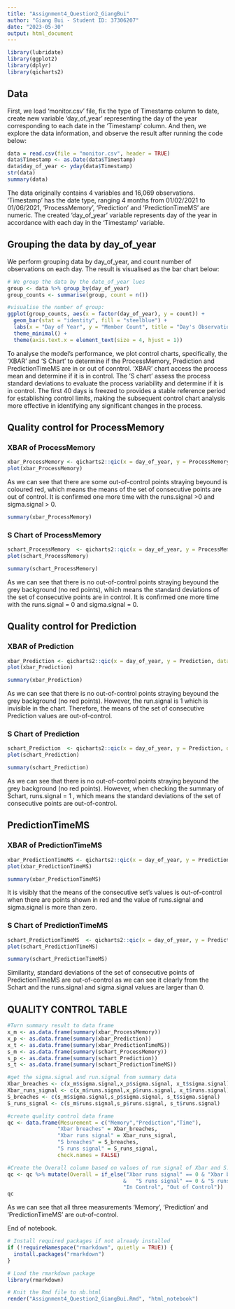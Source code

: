 ```yaml
---
title: "Assignment4_Question2_GiangBui"
author: "Giang Bui - Student ID: 37306207"
date: "2023-05-30"
output: html_document
---
```


```r
library(lubridate)  
library(ggplot2)
library(dplyr)
library(qicharts2)
```

## Data
First, we load 'monitor.csv' file, fix the type of Timestamp column to date, create new variable 'day_of_year' representing the day of the year corresponding to each date in the 'Timestamp' column. And then, we explore the data information, and observe the result after running the code below:

```r
data = read.csv(file = "monitor.csv", header = TRUE)
data$Timestamp <- as.Date(data$Timestamp)
data$day_of_year <- yday(data$Timestamp)
str(data)
summary(data)
```
The data originally contains 4 variables and 16,069 observations. 'Timestamp' has the date type, ranging 4 months from 01/02/2021 to 01/06/2021, 'ProcessMemory', 'Prediction' and 'PredictionTimeMS' are numeric. The created 'day_of_year' variable represents day of the year in accordance with each day in the 'Timestamp' variable.

## Grouping the data by day_of_year
We perform grouping data by day_of_year, and count number of observations on each day. The result is visualised as the bar chart below:

```r
# We group the data by the date_of_year lues
group <- data %>% group_by(day_of_year)
group_counts <- summarise(group, count = n())

#visualise the number of group:
ggplot(group_counts, aes(x = factor(day_of_year), y = count)) +
  geom_bar(stat = "identity", fill = "steelblue") +
  labs(x = "Day of Year", y = "Member Count", title = "Day's Observation Count") +
  theme_minimal() +
  theme(axis.text.x = element_text(size = 4, hjust = 1))
```

To analyse the model's performance, we plot control charts, specifically, the 'XBAR' and 'S Chart' to determine if the ProcessMemory, Prediction and PredictionTimeMS are in or out of conntrol. 'XBAR' chart access the process mean and determine if it is in control. The 'S chart' assess the process standard deviations to evaluate the process variability and determine if it is in control.
The first 40 days is freezed to provides a stable reference period for establishing control limits, making the subsequent control chart analysis more effective in identifying any significant changes in the process. 

## Quality control for ProcessMemory

### XBAR of ProcessMemory

```r
xbar_ProcessMemory <- qicharts2::qic(x = day_of_year, y = ProcessMemory, data = group, chart = "xbar", freeze = 40)
plot(xbar_ProcessMemory)
```
As we can see that there are some out-of-control points straying beyound is coloured red, which means the means of the set of consecutive points are out of control. It is confirmed one more time with the runs.signal >0 and sigma.signal > 0.

```r
summary(xbar_ProcessMemory)
```
### S Chart of ProcessMemory

```r
schart_ProcessMemory  <- qicharts2::qic(x = day_of_year, y = ProcessMemory, data = group, chart = "s", freeze = 40)
plot(schart_ProcessMemory)
```

```r
summary(schart_ProcessMemory)
```

As we can see that there is no out-of-control points straying beyound the grey background (no red points), which means the standard deviations of the set of consecutive points are in control. It is confirmed one more time with the runs.signal = 0 and sigma.signal = 0.


## Quality control for Prediction

### XBAR of Prediction

```r
xbar_Prediction <- qicharts2::qic(x = day_of_year, y = Prediction, data = group, chart = "xbar", freeze = 40)
plot(xbar_Prediction)
```


```r
summary(xbar_Prediction)
```

As we can see that there is no out-of-control points straying beyound the grey background (no red points). However, the run.signal is 1 which is invisible in the chart. Therefore, the means of the set of consecutive Prediction values are out-of-control.

### S Chart of Prediction

```r
schart_Prediction  <- qicharts2::qic(x = day_of_year, y = Prediction, data = group, chart = "s", freeze = 40)
plot(schart_Prediction)
```


```r
summary(schart_Prediction)
```

As we can see that there is no out-of-control points straying beyound the grey background (no red points). However, when checking the summary of Schart, runs.signal = 1 , which means the standard deviations of the set of consecutive points are out-of-control. 

## PredictionTimeMS

### XBAR of PredictionTimeMS

```r
xbar_PredictionTimeMS <- qicharts2::qic(x = day_of_year, y = PredictionTimeMS, data = group, chart = "xbar", freeze = 40)
plot(xbar_PredictionTimeMS)
```

```r
summary(xbar_PredictionTimeMS)
```

It is visibly that the means of the consecutive set's values is out-of-control when there are points shown in red and the value of runs.signal and sigma.signal is more than zero.

### S Chart of PredictionTimeMS

```r
schart_PredictionTimeMS  <- qicharts2::qic(x = day_of_year, y = PredictionTimeMS, data = group, chart = "s", freeze = 40)
plot(schart_PredictionTimeMS)
```

```r
summary(schart_PredictionTimeMS)
```

Similarity, standard deviations of the set of consecutive points of PredictionTimeMS are out-of-control as we can see it clearly from the Schart and the runs.signal and sigma.signal values are larger than 0.


## QUALITY CONTROL TABLE

```r
#Turn summary result to data frame
x_m <- as.data.frame(summary(xbar_ProcessMemory))
x_p <- as.data.frame(summary(xbar_Prediction))
x_t <- as.data.frame(summary(xbar_PredictionTimeMS))
s_m <- as.data.frame(summary(schart_ProcessMemory))
s_p <- as.data.frame(summary(schart_Prediction))
s_t <- as.data.frame(summary(schart_PredictionTimeMS))

#get the sigma.signal and run.signal from summary data
Xbar_breaches <- c(x_m$sigma.signal,x_p$sigma.signal, x_t$sigma.signal)
Xbar_runs_signal <- c(x_m$runs.signal,x_p$runs.signal, x_t$runs.signal)
S_breaches <- c(s_m$sigma.signal,s_p$sigma.signal, s_t$sigma.signal)
S_runs_signal <- c(s_m$runs.signal,s_p$runs.signal, s_t$runs.signal)

#create quality control data frame
qc <- data.frame(Mesurement = c("Memory","Prediction","Time"),
                "Xbar breaches" = Xbar_breaches,
                "Xbar runs signal" = Xbar_runs_signal,
                "S breaches" = S_breaches,
                "S runs signal" = S_runs_signal,
                check.names = FALSE)

#Create the Overall column based on values of run signal of Xbar and S. If all values xbar and s of the measurement equal 0, it is considered In Control. Otherwise it's Out of Control.
qc <- qc %>% mutate(Overall = if_else("Xbar runs signal" == 0 & "Xbar breaches" == 0
                                     &   "S runs signal" == 0 & "S runs signal" == 0,
                                     "In Control", "Out of Control"))
qc
```

As we can see that all three measurements 'Memory', 'Prediction' and 'PredictionTimeMS' are out-of-control.

End of notebook.

```r
# Install required packages if not already installed
if (!requireNamespace("rmarkdown", quietly = TRUE)) {
  install.packages("rmarkdown")
}

# Load the rmarkdown package
library(rmarkdown)

# Knit the Rmd file to nb.html
render("Assignment4_Question2_GiangBui.Rmd", "html_notebook")

```